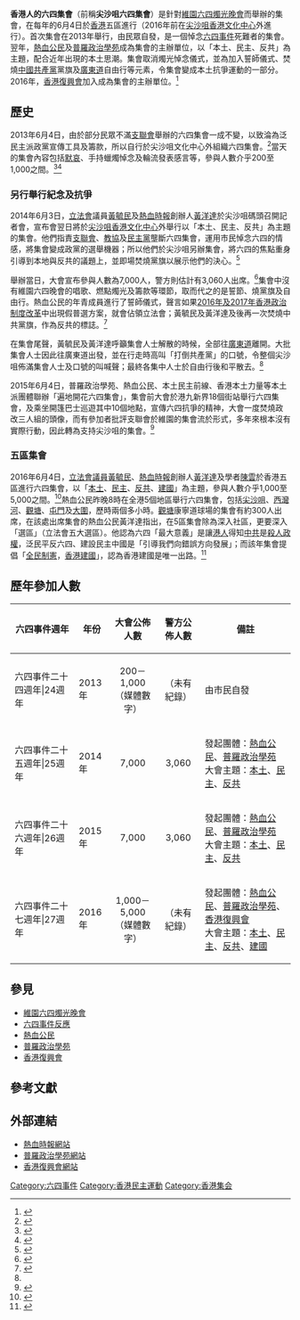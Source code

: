 '''香港人的六四集會'''（前稱'''尖沙咀六四集會'''）是針對[[維園六四燭光晚會|維園六四燭光晚會]]而舉辦的集會，在每年的6月4日於[[香港|香港]]五區進行（2016年前在[[尖沙咀|尖沙咀]][[香港文化中心|香港文化中心]]外進行）。首次集會在2013年舉行，由民眾自發，是一個悼念[[六四事件|六四事件]]死難者的集會。翌年，[[熱血公民|熱血公民]]及[[普羅政治學苑|普羅政治學苑]]成為集會的主辦單位，以「本土、民主、反共」為主題，配合近年出現的本土思潮。集會取消燭光悼念儀式，並為加入誓師儀式、焚燒[[中國共產黨|中國共產黨]]黨旗及[[廣東道|廣東道]]自由行等元素，令集會變成本土抗爭運動的一部分。2016年，[[香港復興會|香港復興會]]加入成為集會的主辦單位。<ref>{{cite news |title=一場「六四」悼念，四張不同的香港面孔 |url=https://theinitium.com/article/20160604-dailynews-hongkong-june-4th/ |accessdate=2021-11-18 |work=theinitium.com |archive-date=2021-11-18 |archive-url=https://web.archive.org/web/20211118010600/https://theinitium.com/article/20160604-dailynews-hongkong-june-4th/ |dead-url=no }}</ref>

==歷史==
2013年6月4日，由於部分民眾不滿[[支聯會|支聯會]]舉辦的六四集會一成不變，以致淪為泛民主派政黨宣傳工具及籌款，所以自行於尖沙咀文化中心外組織六四集會。<ref>{{cite news |title=香港當然容得下悼念「六四」 |url=https://www.hk01.com/01%E8%A7%80%E9%BB%9E/633765/%E9%A6%99%E6%B8%AF%E7%95%B6%E7%84%B6%E5%AE%B9%E5%BE%97%E4%B8%8B%E6%82%BC%E5%BF%B5-%E5%85%AD%E5%9B%9B |accessdate=2021-11-18 |work=香港01 |date=2021-06-04 |language=zh-HK |archive-date=2021-11-18 |archive-url=https://web.archive.org/web/20211118010555/https://www.hk01.com/01%E8%A7%80%E9%BB%9E/633765/%E9%A6%99%E6%B8%AF%E7%95%B6%E7%84%B6%E5%AE%B9%E5%BE%97%E4%B8%8B%E6%82%BC%E5%BF%B5-%E5%85%AD%E5%9B%9B |dead-url=no }}</ref>當天的集會內容包括[[默哀|默哀]]、手持蠟燭悼念及輪流發表感言等，參與人數介乎200至1,000之間。<ref>{{cite news|url=http://www.am730.com.hk/article-157661|title=200市民尖沙咀悼念|newspaper=[[am730|am730]]|date=2013-06-05|accessdate=2014-06-05|archive-url=https://web.archive.org/web/20190617132600/http://archive.am730.com.hk/article-157661|archive-date=2019-06-17|location=[[香港|香港]]|language=zh-hant|dead-url=no}}</ref><ref>{{cite news|url=http://www.passiontimes.hk/article/06-04-2013/3189|title=千人尖沙咀集會悼六四|publisher=[[熱血時報|熱血時報]]|date=2013-06-04|accessdate=2014-06-05|archive-url=https://web.archive.org/web/20170412234025/http://www.passiontimes.hk/article/06-04-2013/3189|archive-date=2017-04-12|location=[[香港|香港]]|language=zh-hant|dead-url=no}}</ref>

=== 另行舉行紀念及抗爭 ===
2014年6月3日，[[香港立法會|立法會]]議員[[黃毓民|黃毓民]]及[[熱血時報|熱血時報]]創辦人[[黃洋達|黃洋達]]於尖沙咀碼頭召開記者會，宣布會翌日將於[[尖沙咀|尖沙咀]][[香港文化中心|香港文化中心]]外舉行以「本土、民主、反共」為主題的集會。他們指責[[支聯會|支聯會]]、[[教協|教協]]及[[民主黨_(香港)|民主黨]]壟斷六四集會，運用市民悼念六四的情感，將集會變成政黨的選舉機器；所以他們於尖沙咀另辦集會，將六四的焦點重身引導到本地與反共的議題上，並即場焚燒黨旗以展示他們的決心。<ref>{{cite news|url=http://www.passiontimes.hk/article/06-03-2014/15890|title=六四前夕燒黨旗　普羅熱血倡改到尖沙咀集會|publisher=[[熱血時報|熱血時報]]|date=2014-06-03|accessdate=2014-06-05|archive-url=https://web.archive.org/web/20170413015620/http://www.passiontimes.hk/article/06-03-2014/15890|archive-date=2017-04-13|location=[[香港|香港]]|language=zh-hant|dead-url=no}}</ref>

舉辦當日，大會宣布參與人數為7,000人，警方則估計有3,060人出席。<ref>{{cite news|url=http://www.hkej.com/template/dailynews/jsp/detail.jsp?dnews_id=4028&cat_id=2&title_id=688897&rtd=68800|title=本土派起爐灶 誓師佔領立會|newspaper=[[信報|信報]]|date=2014-06-05|accessdate=2014-06-05|archive-url=https://web.archive.org/web/20190605212002/http://www1.hkej.com//dailynews/politics/article/731020/%E6%9C%AC%E5%9C%9F%E6%B4%BE%E8%B5%B7%E7%88%90%E7%81%B6++%E8%AA%93%E5%B8%AB%E4%BD%94%E9%A0%98%E7%AB%8B%E6%9C%83|archive-date=2019-06-05|location=[[香港|香港]]|language=zh-hant|dead-url=no}}</ref>集會中沒有維園六四晚會的唱歌、燃點燭光及籌款等環節，取而代之的是誓節、燒黨旗及自由行。熱血公民的年青成員進行了誓師儀式，聲言如果[[2016年及2017年香港政治制度改革|2016年及2017年香港政治制度改革]]中出現假普選方案，就會佔領立法會；黃毓民及黃洋達及後再一次焚燒中共黨旗，作為反共的標誌。<ref name="2014過程">{{cite news|url=http://www.passiontimes.hk/article/06-04-2014/15923|title=本土派反共六四集會　七千人佔領尖沙咀|publisher=[[熱血時報|熱血時報]]|date=2014-06-04|accessdate=2014-06-05|archive-url=https://web.archive.org/web/20150924065317/http://www.passiontimes.hk/article/06-04-2014/15923|archive-date=2015-09-24|location=[[香港|香港]]|language=zh-hant|dead-url=no}}</ref>

在集會尾聲，黃毓民及黃洋達呼籲集會人士解散的時候，全部往[[廣東道|廣東道]]離開。大批集會人士因此往廣東道出發，並在行走時高叫「打倒共產黨」的口號，令整個尖沙咀佈滿集會人士及口號的叫喊聲；最終各集中人士於自由行後和平散去。<ref name="2014過程"/>

2015年6月4日，普羅政治學苑、熱血公民、本土民主前線、香港本土力量等本土派團體聯辦「遍地開花六四集會」，集會前大會於港九新界18個街站舉行六四集會，及乘坐開篷巴士巡遊其中10個地點，宣傳六四抗爭的精神，大會一度焚燒政改三人組的頭像，而有參加者批評支聯會於維園的集會流於形式，多年來根本沒有實際行動，因此轉為支持尖沙咀的集會。<ref>{{cite news|url=http://www.inmediahk.net/node/1034898|title=本土派尖沙咀集會 焚燒政改三人組頭像|date=2015-06-05|publisher=[[香港獨立媒體|香港獨立媒體]]|archive-url=https://web.archive.org/web/20190520025946/http://www.inmediahk.net/node/1034898|archive-date=2019-05-20|author1=陳偉堯|author2=黃梓汶|location=[[香港|香港]]|language=zh-hant|accessdate=2016-06-12|dead-url=no}}</ref>

===五區集會===
2016年6月4日，[[香港立法會|立法會]][[香港立法會議員|議員]][[黃毓民|黃毓民]]、[[熱血時報|熱血時報]]創辦人[[黃洋達|黃洋達]]及學者[[陳雲_(學者)|陳雲]]於香港五區進行六四集會，以「[[香港本土運動|本土]]、[[民主|民主]]、[[反共主義|反共]]、[[香港獨立運動|建國]]」為主題，參與人數介乎1,000至5,000之間。<ref>{{cite news|url=https://hk.news.yahoo.com/熱血公民於五區集會悼念六四-163448304.html|title=熱血公民於五區集會悼念六四|publisher=[[香港電台|香港電台]]|date=2016-06-05|archive-url=https://web.archive.org/web/20190519115953/https://hk.news.yahoo.com/%E7%86%B1%E8%A1%80%E5%85%AC%E6%B0%91%E6%96%BC%E4%BA%94%E5%8D%80%E9%9B%86%E6%9C%83%E6%82%BC%E5%BF%B5%E5%85%AD%E5%9B%9B-163448304.html|archive-date=2019-05-19|location=[[香港|香港]]|language=zh-hant|access-date=2016-06-04|dead-url=no}}</ref>熱血公民昨晚8時在全港5個地區舉行六四集會，包括[[尖沙咀|尖沙咀]]、[[西灣河|西灣河]]、[[觀塘|觀塘]]、[[屯門|屯門]]及[[大圍|大圍]]，歷時兩個多小時。[[觀塘|觀塘]]康寧道球場的集會有約300人出席，在該處出席集會的熱血公民黃洋達指出，在5區集會除為深入社區，更要深入「選區」（立法會五大選區）。他認為六四「最大意義」是讓[[港人|港人]]得知[[中共|中共]]是[[殺人|殺人]][[政權|政權]]，泛民平反六四、建設民主中國是「引導我們向錯誤方向發展」；而該年集會提倡「[[香港人|全民]][[制憲議會|制憲]]，[[香港|香港]][[建國|建國]]」，認為香港建國是唯一出路。<ref>{{cite news|url=https://news.mingpao.com/pns/要聞/article/20160605/s00001/1465064232624/熱血5區集會倡「建國」|title=熱血5區集會倡「建國」|newspaper=[[明報|明報]]|date=2016-06-05|location=[[香港|香港]]|language=zh-hant|archive-url=https://web.archive.org/web/20190530195511/https://news.mingpao.com/pns/%E8%A6%81%E8%81%9E/article/20160605/s00001/1465064232624/%E7%86%B1%E8%A1%805%E5%8D%80%E9%9B%86%E6%9C%83%E5%80%A1%E3%80%8C%E5%BB%BA%E5%9C%8B%E3%80%8D|archive-date=2019-05-30|access-date=2019-10-21|dead-url=no}}</ref>

==歷年參加人數==
{| class="wikitable sortable" width=813px style="font-size:85%;"
|-
!六四事件週年
!年份
!大會公佈人數
!警方公佈人數
!width=auto class="unsortable"|備註 
|- 
|六四事件二十四週年|24週年||2013年||align=center| 200－1,000<br/>（媒體數字）||align=center|（未有紀錄）||由市民自發
|- 
|六四事件二十五週年|25週年||2014年||align=center| 7,000 ||align=center| 3,060 ||發起團體：[[熱血公民|熱血公民]]、[[普羅政治學苑|普羅政治學苑]]<br/>大會主題：[[香港本土運動|本土]]、[[民主|民主]]、[[反共主義|反共]]
|- 
|六四事件二十六週年|26週年||2015年||align=center| 7,000 ||align=center| 3,060 ||發起團體：[[熱血公民|熱血公民]]、[[普羅政治學苑|普羅政治學苑]]<br/>大會主題：[[香港本土運動|本土]]、[[民主|民主]]、[[反共主義|反共]]
|- 
|六四事件二十七週年|27週年||2016年||align=center| 1,000－5,000<br/>（媒體數字）||align=center|（未有紀錄）||發起團體：[[熱血公民|熱血公民]]、[[普羅政治學苑|普羅政治學苑]]、[[香港復興會|香港復興會]]<br/>大會主題：[[香港本土運動|本土]]、[[民主|民主]]、[[反共主義|反共]]、[[香港獨立運動|建國]]
|}

==參見==
*[[維園六四燭光晚會|維園六四燭光晚會]]
*[[六四事件反应|六四事件反應]]
*[[熱血公民|熱血公民]]
*[[普羅政治學苑|普羅政治學苑]]
*[[香港復興會|香港復興會]]

==參考文獻==
<references/>

==外部連結==
*[http://www.passiontimes.hk/ 熱血時報網站]{{Wayback|url=http://www.passiontimes.hk/ |date=20201110111001 }}
*[http://www.hkppi.com/ 普羅政治學苑網站]{{Wayback|url=http://www.hkppi.com/ |date=20201029110643 }}
*[https://web.archive.org/web/20160313032623/http://hkresurgence.com/ 香港復興會網站]

{{六四事件}}

[[Category:六四事件|Category:六四事件]]
[[Category:香港民主運動|Category:香港民主運動]]
[[Category:香港集会|Category:香港集会]]